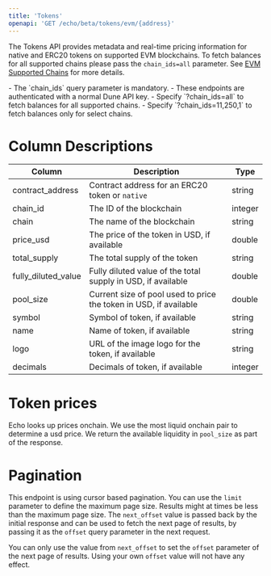 ```yaml
---
title: 'Tokens'
openapi: 'GET /echo/beta/tokens/evm/{address}'
---
```


The Tokens API provides metadata and real-time pricing information for native and ERC20 tokens on supported EVM blockchains.
To fetch balances for all supported chains please pass the `chain_ids=all` parameter. See [EVM Supported Chains](./balance-chains) for more details.

<Note>
  - The `chain_ids` query parameter is mandatory.
  - These endpoints are authenticated with a normal Dune API key.
  - Specify `?chain_ids=all` to fetch balances for all supported chains.
  - Specify `?chain_ids=11,250,1` to fetch balances only for select chains.
</Note>


# Column Descriptions

| Column                     | Description                                                       | Type          |
|----------------------------|-------------------------------------------------------------------|---------------|
| contract_address           | Contract address for an ERC20 token or `native`                   | string        |
| chain_id                   | The ID of the blockchain                                          | integer       |
| chain                      | The name of the blockchain                                        | string        |
| price_usd                  | The price of the token in USD, if available                       | double        |
| total_supply               | The total supply of the token                                     | string        |
| fully_diluted_value        | Fully diluted value of the total supply in USD, if available      | double        |
| pool_size                  | Current size of pool used to price the token in USD, if available | double        |
| symbol                     | Symbol of token, if available                                     | string        |
| name                       | Name of token, if available                                       | string        |
| logo                       | URL of the image logo for the token, if available                 | string        |
| decimals                   | Decimals of token, if available                                   | integer       |


# Token prices
Echo looks up prices onchain. We use the most liquid onchain pair to determine a usd price. We return the available liquidity in `pool_size` as part of the response.

# Pagination

This endpoint is using cursor based pagination. You can use the `limit` parameter to define the maximum page size.
Results might at times be less than the maximum page size.
The `next_offset` value is passed back by the initial response and can be used to fetch the next page of results, by passing it as the `offset` query parameter in the next request.

<Warning>You can only use the value from `next_offset` to set the `offset` parameter of the next page of results. Using your own `offset` value will not have any effect.</Warning>
